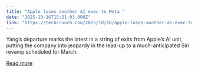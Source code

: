 ```yaml
---
title: "Apple loses another AI exec to Meta "
date: "2025-10-16T15:21:03.000Z"
link: "https://techcrunch.com/2025/10/16/apple-loses-another-ai-exec-to-meta/"
---
```


Yang’s departure marks the latest in a string of exits from Apple’s AI unit, putting the company into jeopardy in the lead-up to a much-anticipated Siri revamp scheduled for March.  

[Read more](https://techcrunch.com/2025/10/16/apple-loses-another-ai-exec-to-meta/)
